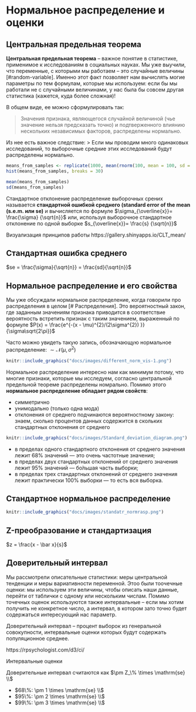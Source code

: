 # Нормальное распределение и оценки {#normdist} 

## Центральная предельная теорема {#ctt}

**Центральная предельная теорема** -- важное понятие в статистике, применимое к исследованиям в социальных науках. Мы уже выучили, что переменные, с которыми мы работаем -- это случайные величины [#random-variable]. Именно этот факт позволяет нам вычислять могие параметры по тем формулам, которые мы используем: если бы мы работали не с случайными величинами, у нас была бы совсем другая статистика (кажется, куда более сложная)!

В общем виде, ее можно сформулировать так: 

> Значения признака, являющегося случайной величиной (чье значение нельзя предсказать точно) и подтверженного влиянию нескольких независимых факторов, распределены нормально.

Из нее есть важное следствие:
> Если мы проводим много одинаковых исследований, то выборочные средние этих исследований будут распределены нормально.

```r
means_from_samples <- replicate(1000, mean(rnorm(100, mean = 100, sd = 15)))
hist(means_from_samples, breaks = 30)
```

```r
mean(means_from_samples)
sd(means_from_samples)
```

Стандартное отклонение распределение выборочных срених называется **стандартной ошибкой среднего (standard error of the mean (s.e.m. или se)** и вычисляется по формуле $\sigma_{\overline{x}}= \frac{\sigma} {\sqrt{n}}$ или, используя выборочное стандартное отклонение по одной выборке $s_{\overline{x}}= \frac{s} {\sqrt{n}}$

Визуализация принципов работы 
https://gallery.shinyapps.io/CLT_mean/

## Стандартная ошибка среднего

$se = \frac{\sigma}{\sqrt{n}} = \frac{sd}{\sqrt{n}}$


## Нормальное распределение и его свойства

Мы уже обсуждали нормальное распределение, когда говорили про распределения в целом [# Распределения]. Это вероятностный закон, где заданным значениям признака приводится в соответствие вероятность встретить признак с таким значением, выраженный по формуле $P(x) = \frac{e^{-(x - \mu)^{2}/(2\sigma^{2}) }} {\sigma\sqrt{2\pi}}$

Часто можно увидеть такую запись, обозначающую нормальное распределение: $\sim \mathcal{N}(\mu, \, \sigma^2)$

<p align="center"> 
```r
knitr::include_graphics("docs/images/different_norm_vis-1.png")
```
</p>


Нормальное распределение интересно нам как минимум потому, что многие признаки, которые мы исследуем, согласно центральной предельной теореме распределены номрально. Помимо этого **нормальное распределение обладает рядом свойств**:

* симметрично
* унимодально (только одна мода)
* отклонения от среднего подчинаются вероятностному закону: знаем, сколько процентов данных содержится в скольких стандартных отклонения от среднего

<p align="center"> 
```r
knitr::include_graphics("docs/images/Standard_deviation_diagram.png")
```
</p>


* в пределах одного стандартного отклонения от среднего значения лежит 68% значений — это очень частотные значения;
* в пределах двух стандартных отклонений от среднего значения лежит 95% значений — бо́льшая часть выборки;
* в пределах трех стандартных отклонений от среднего значения лежит практически 100% выборки — то есть вся выборка.

## Стандартное нормальное распределение


<p align="center"> 
```r
knitr::include_graphics("docs/images/standatr_normrasp.png")
```
</p>

## Z-преобразование и стандартизация

$z = \frac{x - \bar x}{s}$

## Доверительный интервал

Мы рассмотрели описательные статистики: меры центральной тенденции и меры вариативности переменной. Этоо были тоочечные оценки: мы используем эти величины, чтобы описать наши данные, перейти от таблички с одному или нескольким числам. Помимо точечных оценок используются также интервальные -- если мы хотим получить не конкретное число, а интервал, в котором зато точно будет содержаться интересующий нас параметр.

Доверительный интервал -- процент выборок из генеральной совокупности, интервальные оценки которых будут содержать популяционное среднее.

https://rpsychologist.com/d3/ci/ 

Интервальные оценки

Доверительные интервал считаются как $\pm Z_\% \times \mathrm{se} \\$

* $68\%:  \pm  1 \times \mathrm{se} \\$
* $95\%:  \pm  2 \times \mathrm{se} \\$
* $99\%:  \pm  3 \times \mathrm{se} \\$
